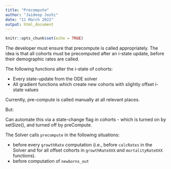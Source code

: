 ```yaml
---
title: "Precompute"
author: "Jaideep Joshi"
date: "11 March 2022"
output: html_document
---
```

  
```r
knitr::opts_chunk$set(echo = TRUE)
```

The developer must ensure that precompute is called appropriately. The idea is that all cohorts must be precomputed after an i-state update, before their demographic rates are called.

The following functions alter the i-state of cohorts:

- Every state-update from the ODE solver
- All gradient functions which create new cohorts with slightly offset i-state values

Currently, pre-compute is called manually at all relevant places.

But:

Can automate this via a state-change flag in cohorts - which is turned on by setSize(), and turned off by preCompute. 


The Solver calls `precompute` in the following situations:
  
- before every `growthRate` computation (i.e., before `calcRates` in the Solver and for all offset cohorts in `growthRateXXX` and `mortalityRateXXX` functions).
- before computation of `newborns_out` 

